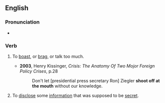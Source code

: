 ==English==

===Pronunciation===
* {{audio|en|En-au-shoot off at the mouth.ogg|Audio (AU)}}

===Verb===
{{en-verb|shoot<,,shot> off at the mouth|head=[[shoot off]] [[at]] the [[mouth]]}}

# {{lb|en|informal|idiomatic}} To [[boast]], or [[brag]], or talk too much.
#* '''2003''', Henry Kissinger, ''Crisis: The Anatomy Of Two Mojor Foreign Policy Crises'', p.28
#*: Don't let [presidential press secretary Ron] Ziegler '''shoot off at the mouth''' without our knowledge.
# {{lb|en|informal|idiomatic}} To [[disclose]] some [[information]] that was supposed to be [[secret]].